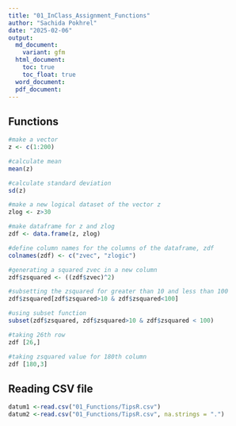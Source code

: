 ```yaml
---
title: "01_InClass_Assignment_Functions"
author: "Sachida Pokhrel"
date: "2025-02-06"
output: 
  md_document:
    variant: gfm
  html_document:
    toc: true
    toc_float: true
  word_document:
  pdf_document:
---
```



## Functions
```r
#make a vector 
z <- c(1:200) 

#calculate mean 
mean(z)

#calculate standard deviation
sd(z)

#make a new logical dataset of the vector z
zlog <- z>30

#make dataframe for z and zlog
zdf <- data.frame(z, zlog)

#define column names for the columns of the dataframe, zdf
colnames(zdf) <- c("zvec", "zlogic")

#generating a squared zvec in a new column
zdf$zsquared <- ((zdf$zvec)^2)

#subsetting the zsquared for greater than 10 and less than 100
zdf$zsquared[zdf$zsquared>10 & zdf$zsquared<100]

#using subset function
subset(zdf$zsquared, zdf$zsquared>10 & zdf$zsquared < 100)

#taking 26th row
zdf [26,]

#taking zsquared value for 180th column
zdf [180,3]

```
## Reading CSV file
```r
datum1 <-read.csv("01_Functions/TipsR.csv")
datum2 <-read.csv("01_Functions/TipsR.csv", na.strings = ".")
```